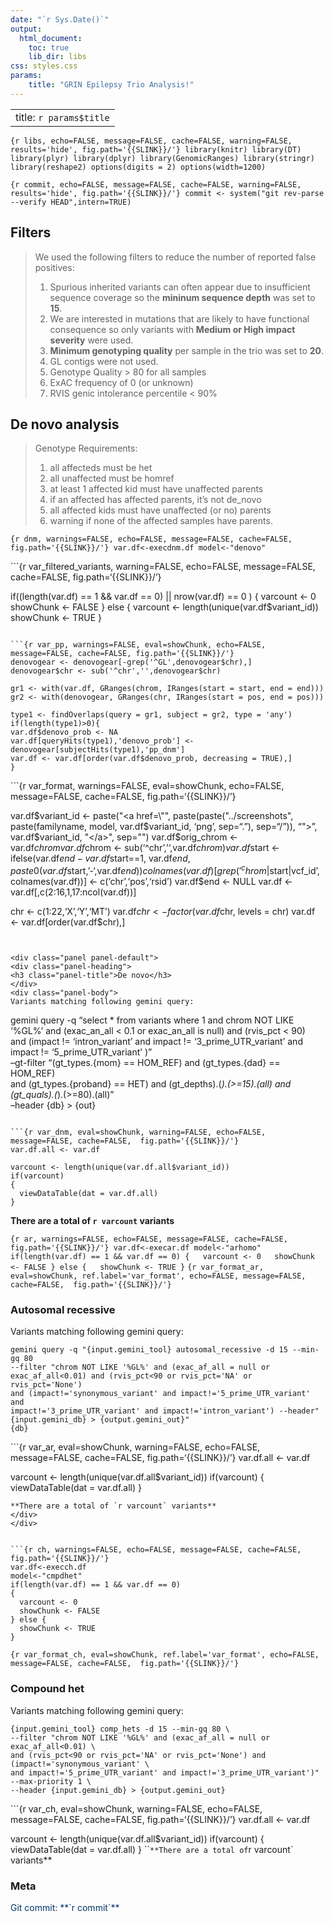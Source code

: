```yaml
---
date: "`r Sys.Date()`"
output:
  html_document:
    toc: true
    lib_dir: libs
css: styles.css
params: 
    title: "GRIN Epilepsy Trio Analysis!"
---
```

---
title: `r params$title`
---
```{r libs, echo=FALSE, message=FALSE, cache=FALSE, warning=FALSE, results='hide', fig.path='{{SLINK}}/'}
library(knitr)
library(DT)
library(plyr)
library(dplyr)
library(GenomicRanges)
library(stringr)
library(reshape2)
options(digits = 2)
options(width=1200)
```

```{r commit, echo=FALSE, message=FALSE, cache=FALSE, warning=FALSE, results='hide', fig.path='{{SLINK}}/'}
commit <- system("git rev-parse --verify HEAD",intern=TRUE)
```

## Filters
<blockquote>
We used the following filters to reduce the number of reported false positives:

1. Spurious inherited variants can often appear due to insufficient sequence coverage so the **mininum sequence depth** was set to **15**.
2. We are interested in mutations that are likely to have functional consequence so only variants with **Medium or High impact severity** were used.
3. **Minimum genotyping quality** per sample in the trio was set to **20**.
4. GL contigs were not used.
5. Genotype Quality > 80 for all samples
6. ExAC frequency of 0 (or unknown)
7. RVIS genic intolerance percentile < 90%
</blockquote>

## De novo analysis
<blockquote>
Genotype Requirements:
  
1. all affecteds must be het
2. all unaffected must be homref
3. at least 1 affected kid must have unaffected parents
4. if an affected has affected parents, it’s not de_novo
5. all affected kids must have unaffected (or no) parents
6. warning if none of the affected samples have parents.
</blockquote>

```{r dnm, warnings=FALSE, echo=FALSE, message=FALSE, cache=FALSE, fig.path='{{SLINK}}/'}
var.df<-execdnm.df
model<-"denovo"
```

```{r var_filtered_variants, warning=FALSE, echo=FALSE, message=FALSE, cache=FALSE, fig.path='{{SLINK}}/'}

if((length(var.df) == 1 && var.df == 0) || nrow(var.df) == 0 )
{
  varcount <- 0
  showChunk <- FALSE
} else {
  varcount <- length(unique(var.df$variant_id))
  showChunk <- TRUE
}
```

```{r var_pp, warnings=FALSE, eval=showChunk, echo=FALSE, message=FALSE, cache=FALSE, fig.path='{{SLINK}}/'}
denovogear <- denovogear[-grep('^GL',denovogear$chr),]
denovogear$chr <- sub('^chr','',denovogear$chr)

gr1 <- with(var.df, GRanges(chrom, IRanges(start = start, end = end))) 
gr2 <- with(denovogear, GRanges(chr, IRanges(start = pos, end = pos)))

type1 <- findOverlaps(query = gr1, subject = gr2, type = 'any')
if(length(type1)>0){
var.df$denovo_prob <- NA
var.df[queryHits(type1),'denovo_prob'] <- denovogear[subjectHits(type1),'pp_dnm']
var.df <- var.df[order(var.df$denovo_prob, decreasing = TRUE),]
}
```

```{r var_format, warnings=FALSE, eval=showChunk, echo=FALSE, message=FALSE, cache=FALSE, fig.path='{{SLINK}}/'}

var.df$variant_id <- paste("<a href=\"", paste(paste("../screenshots", paste(familyname, model, var.df$variant_id, 'png', sep="."), sep="/")), "\">", var.df$variant_id, "</a>", sep="")
var.df$orig_chrom <- var.df$chrom
var.df$chrom <- sub('^chr','',var.df$chrom)
var.df$start <- ifelse(var.df$end-var.df$start==1, var.df$end, paste0(var.df$start,'-',var.df$end))
colnames(var.df)[grep('^chrom$|start|vcf_id', colnames(var.df))] <- c('chr','pos','rsid')
var.df$end <- NULL
var.df <- var.df[,c(2:16,1,17:ncol(var.df))]

chr <- c(1:22,'X','Y','MT')
var.df$chr <- factor(var.df$chr, levels = chr)
var.df <- var.df[order(var.df$chr),]
```


<div class="panel panel-default">
<div class="panel-heading">
<h3 class="panel-title">De novo</h3>
</div>
<div class="panel-body">
Variants matching following gemini query:
```
gemini query -q "select * from variants where 1 and chrom NOT LIKE '%GL%' and (exac_an_all < 0.1 or exac_an_all is null) and (rvis_pct < 90) \
and (impact != 'intron_variant' and impact != '3_prime_UTR_variant' and impact != '5_prime_UTR_variant' )" \
--gt-filter "(gt_types.{mom} == HOM_REF) and (gt_types.{dad} == HOM_REF) \
and (gt_types.{proband} == HET) and (gt_depths).(*).(>=15).(all) and (gt_quals).(*).(>=80).(all)" \
--header {db} > {out}
```

```{r var_dnm, eval=showChunk, warning=FALSE, echo=FALSE, message=FALSE, cache=FALSE,  fig.path='{{SLINK}}/'}
var.df.all <- var.df

varcount <- length(unique(var.df.all$variant_id))
if(varcount)
{
  viewDataTable(dat = var.df.all)
}
```
**There are a total of `r varcount` variants**
</div>
</div>

```{r ar, warnings=FALSE, echo=FALSE, message=FALSE, cache=FALSE, fig.path='{{SLINK}}/'}
var.df<-execar.df
model<-"arhomo"
if(length(var.df) == 1 && var.df == 0)
{
  varcount <- 0
  showChunk <- FALSE
} else {
  showChunk <- TRUE
}
```
```{r var_format_ar, eval=showChunk, ref.label='var_format', echo=FALSE, message=FALSE, cache=FALSE,  fig.path='{{SLINK}}/'}
```

<div class="panel panel-default">
<div class="panel-heading">
<h3 class="panel-title">Autosomal recessive</h3>
</div>
<div class="panel-body">
Variants matching following gemini query:
```
gemini query -q "{input.gemini_tool} autosomal_recessive -d 15 --min-gq 80  
--filter "chrom NOT LIKE '%GL%' and (exac_af_all = null or
exac_af_all<0.01) and (rvis_pct<90 or rvis_pct='NA' or rvis_pct='None')
and (impact!='synonymous_variant' and impact!='5_prime_UTR_variant' and
impact!='3_prime_UTR_variant' and impact!='intron_variant') --header"
{input.gemini_db} > {output.gemini_out}"
{db}
```

```{r var_ar, eval=showChunk, warning=FALSE, echo=FALSE, message=FALSE, cache=FALSE,  fig.path='{{SLINK}}/'}
var.df.all <- var.df

varcount <- length(unique(var.df.all$variant_id))
if(varcount)
{
  viewDataTable(dat = var.df.all)
}
```
**There are a total of `r varcount` variants**
</div>
</div>


```{r ch, warnings=FALSE, echo=FALSE, message=FALSE, cache=FALSE, fig.path='{{SLINK}}/'}
var.df<-execch.df
model<-"cmpdhet"
if(length(var.df) == 1 && var.df == 0)
{
  varcount <- 0
  showChunk <- FALSE
} else {
  showChunk <- TRUE
}
```
```{r var_format_ch, eval=showChunk, ref.label='var_format', echo=FALSE, message=FALSE, cache=FALSE,  fig.path='{{SLINK}}/'}
```


<div class="panel panel-default">
<div class="panel-heading">
<h3 class="panel-title">Compound het</h3>
</div>
<div class="panel-body">
Variants matching following gemini query:
```
{input.gemini_tool} comp_hets -d 15 --min-gq 80 \
--filter "chrom NOT LIKE '%GL%' and (exac_af_all = null or exac_af_all<0.01) \
and (rvis_pct<90 or rvis_pct='NA' or rvis_pct='None') and (impact!='synonymous_variant' \
and impact!='5_prime_UTR_variant' and impact!='3_prime_UTR_variant')" --max-priority 1 \
--header {input.gemini_db} > {output.gemini_out}
```

```{r var_ch, eval=showChunk, warning=FALSE, echo=FALSE, message=FALSE, cache=FALSE,  fig.path='{{SLINK}}/'}
var.df.all <- var.df

varcount <- length(unique(var.df.all$variant_id))
if(varcount)
{
  viewDataTable(dat = var.df.all)
}
```
**There are a total of `r varcount` variants**
</div>
</div>


<div class="panel panel-default">
<div class="panel-heading">
<h3 class="panel-title">Meta</h3>
</div>
<div style="color:#003366;", class="panel-body">
Git commit: **`r commit`**
</div>
</div>
